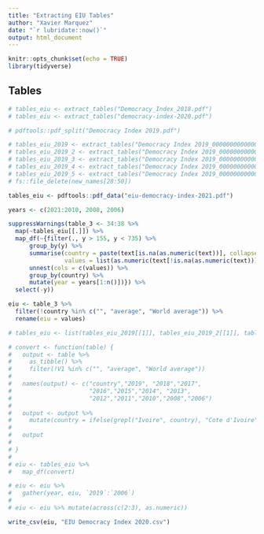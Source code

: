 ```yaml
---
title: "Extracting EIU Tables"
author: "Xavier Marquez"
date: "`r lubridate::now()`"
output: html_document
---
```


```r
knitr::opts_chunk$set(echo = TRUE)
library(tidyverse)
```

## Tables

```r
# tables_eiu <- extract_tables("Democracy_Index_2018.pdf")
# tables_eiu <- extract_tables("democracy-index-2020.pdf")

# pdftools::pdf_split("Democracy Index 2019.pdf")

# tables_eiu_2019 <- extract_tables("Democracy Index 2019_0000000000000000000000000000000000000000000000000000000000000000000000020.pdf")
# tables_eiu_2019_2 <- extract_tables("Democracy Index 2019_0000000000000000000000000000000000000000000000000000000000000000000000021.pdf")
# tables_eiu_2019_3 <- extract_tables("Democracy Index 2019_0000000000000000000000000000000000000000000000000000000000000000000000022.pdf")
# tables_eiu_2019_4 <- extract_tables("Democracy Index 2019_0000000000000000000000000000000000000000000000000000000000000000000000023.pdf")
# tables_eiu_2019_5 <- extract_tables("Democracy Index 2019_0000000000000000000000000000000000000000000000000000000000000000000000024.pdf")
# fs::file_delete(new_names[28:50])

tables_eiu <- pdftools::pdf_data("eiu-democracy-index-2021.pdf")

years <- c(2021:2010, 2008, 2006)

suppressWarnings(table_3 <- 34:38 %>% 
  map(~tables_eiu[[.]]) %>% 
  map_df(~{filter(., y > 155, y < 735) %>% 
      group_by(y) %>% 
      summarise(country = paste(text[is.na(as.numeric(text))], collapse = " "), 
                values = list(as.numeric(text[!is.na(as.numeric(text))]))) %>%
      unnest(cols = c(values)) %>%
      group_by(country) %>%
      mutate(year = years[1:n()])}) %>%
  select(-y))

eiu <- table_3 %>%
  filter(!country %in% c("", "average", "World average")) %>%
  rename(eiu = values)

# tables_eiu <- list(tables_eiu_2019[[1]], tables_eiu_2019_2[[1]], tables_eiu_2019_3[[1]], tables_eiu_2019_4[[1]], tables_eiu_2019_5[[1]])

# convert <- function(table) {
#   output <- table %>%
#     as_tibble() %>%
#     filter(!V1 %in% c("", "average", "World average")) 
#   
#   names(output) <- c("country","2019", "2018","2017", 
#                      "2016","2015","2014", "2013",
#                      "2012","2011","2010","2008","2006")
#   
#   output <- output %>% 
#     mutate(country = ifelse(grepl("Ivoire", country), "Cote d'Ivoire", country))
#   
#   output
#   
# }
# 
# eiu <- tables_eiu %>%
#   map_df(convert)

# eiu <- eiu %>%
#   gather(year, eiu, `2019`:`2006`)
# 
# eiu <- eiu %>% mutate(across(c(2:3), as.numeric))

write_csv(eiu, "EIU Democracy Index 2020.csv")
```

